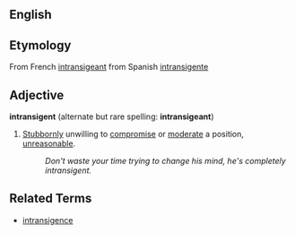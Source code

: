 ==English==

==Etymology==
From French [[intransigeant]] from Spanish [[intransigente]]

==Adjective==
'''intransigent''' (alternate but rare spelling: '''intransigeant''')
#[[Stubborn]]ly unwilling to [[compromise]] or [[moderate]] a position, [[unreasonable]].
#:''Don't waste your time trying to change his mind, he's completely intransigent.''

==Related Terms==
*[[intransigence]]